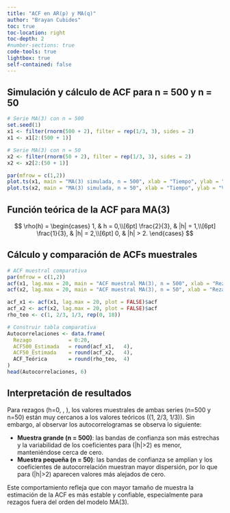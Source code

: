 ```yaml
---
title: "ACF en AR(p) y MA(q)"
author: "Brayan Cubides"
toc: true
toc-location: right
toc-depth: 2
#number-sections: true
code-tools: true
lightbox: true
self-contained: false   
---
```


## Simulación y cálculo de ACF para n = 500 y n = 50

```r
# Serie MA(3) con n = 500
set.seed(1)
x1 <- filter(rnorm(500 + 2), filter = rep(1/3, 3), sides = 2)
x1 <- x1[2:(500 + 1)]

# Serie MA(3) con n = 50
x2 <- filter(rnorm(50 + 2), filter = rep(1/3, 3), sides = 2)
x2 <- x2[2:(50 + 1)]

par(mfrow = c(1,2))
plot.ts(x1, main = "MA(3) simulada, n = 500", xlab = "Tiempo", ylab = "Valor de la serie")
plot.ts(x2, main = "MA(3) simulada, n = 50", xlab = "Tiempo", ylab = "Valor de la serie")
```

## Función teórica de la ACF para MA(3)

$$
\rho(h) =
\begin{cases}
1, & h = 0,\\[6pt]
\frac{2}{3}, & |h| = 1,\\[6pt]
\frac{1}{3}, & |h| = 2,\\[6pt]
0, & |h| > 2.
\end{cases}
$$

## Cálculo y comparación de ACFs muestrales

```r
# ACF muestral comparativa
par(mfrow = c(1,2))
acf(x1, lag.max = 20, main = "ACF muestral MA(3), n = 500", xlab = "Rezago", ylab = "ACF")
acf(x2, lag.max = 20, main = "ACF muestral MA(3), n = 50", xlab = "Rezago", ylab = "ACF")

acf_x1 <- acf(x1, lag.max = 20, plot = FALSE)$acf
acf_x2 <- acf(x2, lag.max = 20, plot = FALSE)$acf
rho_teo <- c(1, 2/3, 1/3, rep(0, 18))

# Construir tabla comparativa
Autocorrelaciones <- data.frame(
  Rezago            = 0:20,
  ACF500_Estimada   = round(acf_x1,   4),
  ACF50_Estimada    = round(acf_x2,   4),
  ACF_Teórica       = round(rho_teo,  4)
)
head(Autocorrelaciones, 6)
```

## Interpretación de resultados

Para rezagos (h=0, \pm1, \pm2), los valores muestrales de ambas series (n=500 y n=50) están muy cercanos a los valores teóricos ((1, 2/3, 1/3)). Sin embargo, al observar los autocorrelogramas se observa lo siguiente:

-   **Muestra grande (n = 500)**: las bandas de confianza son más estrechas y la variabilidad de los coeficientes para (\|h\|\>2) es menor, manteniéndose cerca de cero.\
-   **Muestra pequeña (n = 50)**: las bandas de confianza se amplían y los coeficientes de autocorrelación muestran mayor dispersión, por lo que para (\|h\|\>2) aparecen valores más alejados de cero.

Este comportamiento refleja que con mayor tamaño de muestra la estimación de la ACF es más estable y confiable, especialmente para rezagos fuera del orden del modelo MA(3).
